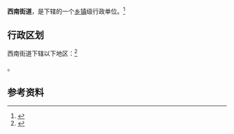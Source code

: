 {{中国乡级行政区
|景观照片文件名 = 
|景观照片描述 = 
|汉语拼音 = 
|其他语言 = 
|其他语言名称 = 
|旧称 = 
|地名出处 = 
|位置图文件名 = 
|位置图描述 = 
|自定义图片= 
|建置时间 = 
|政府驻地 = 
|毗邻 = 
|总面积 = 
|总人口 = 
|总人口年份 = 
|户籍人口 = 
|户籍人口年份 = 
|常住人口 = 
|常住人口年份 = 
|人口密度 = 
|GDP = 
|GDP年份 = 
|邮政编码 = 
|电话区号 = 354
|官方网站 = 
|网站名称 = 
|14/07/81/004/000}}

'''西南街道'''，是{{PRC admin/fullname|14/07/81/004/000|3}}下辖的一个[[乡镇|乡镇]]级行政单位。<ref>{{PRC admin/ref sgc|{{PRC admin/parent|14/07/81/004/000}}}}</ref>

== 行政区划 ==

西南街道下辖以下地区：<ref>{{PRC admin/ref sgc|14/07/81/004/000}}</ref>

{{PRC admin/children|14/07/81/004/000}}。

== 参考资料 ==

{{reflist}}

{{行政区划小作品}}
{{PRC admin/navcat|14/07/81/004/000}}
